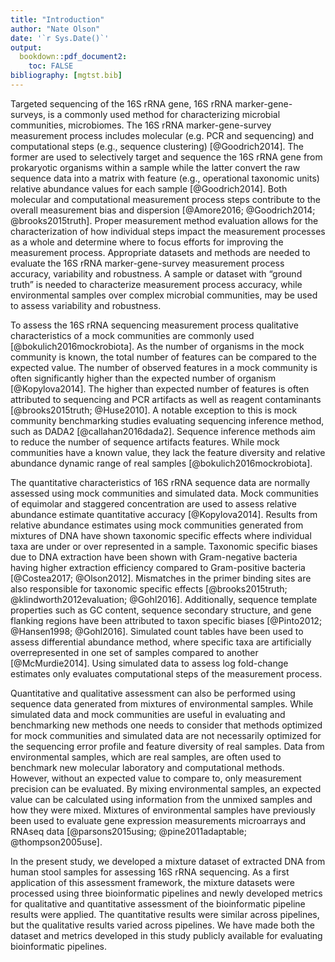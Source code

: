 ```yaml
---
title: "Introduction"
author: "Nate Olson"
date: '`r Sys.Date()`'
output:
  bookdown::pdf_document2:
    toc: FALSE
bibliography: [mgtst.bib]
---
```


Targeted sequencing of the 16S rRNA gene, 16S rRNA marker-gene-surveys, is a commonly used method for characterizing microbial communities, microbiomes.
The 16S rRNA marker-gene-survey measurement process includes molecular (e.g. PCR and sequencing) and computational steps (e.g., sequence clustering) [@Goodrich2014].
The former are used to selectively target and sequence the 16S rRNA gene from prokaryotic organisms within a sample while the latter convert the raw sequence data into a matrix with feature (e.g., operational taxonomic units) relative abundance values for each sample [@Goodrich2014].
Both molecular and computational measurement process steps contribute to the overall measurement bias and dispersion [@Amore2016; @Goodrich2014; @brooks2015truth].
Proper measurement method evaluation allows for the characterization of how individual steps impact the measurement processes as a whole and determine where to focus efforts for improving the measurement process. 
Appropriate datasets and methods are needed to evaluate the 16S rRNA marker-gene-survey measurement process accuracy, variability and robustness. 
A sample or dataset with "ground truth" is needed to characterize measurement process accuracy, while environmental samples over complex microbial communities, may be used to assess variability and robustness.
<!--Numerous studies have evaluated quantitative and qualitative characteristics of the 16S rRNA measurement process using mock communities, simulated data, and environmental samples.-->


To assess the 16S rRNA sequencing measurement process qualitative characteristics of a mock communities are commonly used [@bokulich2016mockrobiota].
As the number of organisms in the mock community is known, the total number of features can be compared to the expected value.
The number of observed features in a mock community is often significantly higher than the expected number of organism [@Kopylova2014].
The higher than expected number of features is often attributed to sequencing and PCR artifacts as well as reagent contaminants [@brooks2015truth; @Huse2010].
A notable exception to this is mock community benchmarking studies evaluating sequencing inference method, such as DADA2 [@callahan2016dada2].
Sequence inference methods aim to reduce the number of sequence artifacts features.
While mock communities have a known value, they lack the feature diversity and relative abundance dynamic range of real samples [@bokulich2016mockrobiota].


The quantitative characteristics of 16S rRNA sequence data are normally assessed using mock communities and simulated data.
Mock communities of equimolar and staggered concentration are used to assess relative abundance estimate quantitative accuracy [@Kopylova2014].
Results from relative abundance estimates using mock communities generated from mixtures of DNA have shown taxonomic specific effects where individual taxa are under or over represented in a sample.
Taxonomic specific biases due to DNA extraction have been shown with Gram-negative bacteria having higher extraction efficiency compared to Gram-positive bacteria [@Costea2017; @Olson2012].
Mismatches in the primer binding sites are also responsible for taxonomic specific effects [@brooks2015truth; @klindworth2012evaluation; @Gohl2016].
Additionally, sequence template properties such as GC content, sequence secondary structure, and gene flanking regions have been attributed to taxon specific biases [@Pinto2012; @Hansen1998; @Gohl2016].
Simulated count tables have been used to assess differential abundance method, where specific taxa are artificially overrepresented in one set of samples compared to another [@McMurdie2014].
Using simulated data to assess log fold-change estimates only evaluates computational steps of the measurement process.


Quantitative and qualitative assessment can also be performed using sequence data generated from mixtures of environmental samples.
While simulated data and mock communities are useful in evaluating and benchmarking new methods one needs to consider that methods optimized for mock communities and simulated data are not necessarily optimized for the sequencing error profile and feature diversity of real samples.
Data from environmental samples, which are real samples, are often used to benchmark new molecular laboratory and computational methods.
However, without an expected value to compare to, only measurement precision can be evaluated.
By mixing environmental samples, an expected value can be calculated using information from the unmixed samples and how they were mixed.
Mixtures of environmental samples have previously been used to evaluate gene expression measurements microarrays and RNAseq data [@parsons2015using; @pine2011adaptable; @thompson2005use].


In the present study, we developed a mixture dataset of extracted DNA from human stool samples for assessing 16S rRNA sequencing.
As a first application of this assessment framework, the mixture datasets were processed using three bioinformatic pipelines and newly developed metrics for qualitative and quantitative assessment of the bioinformatic pipeline results were applied.
The quantitative results were similar across pipelines, but the qualitative results varied across pipelines.
We have made both the dataset and metrics developed in this study publicly available for evaluating bioinformatic pipelines.


<!-- A key step in the measurement process is clustering, the grouping of sequences into biologically relevant units, or operational taxonomic units (OTUs).
There are a number of different clustering methods.
The two most commonly used clustering methods are _de-novo_ clustering and open-reference clustering.
_de-novo_ clustering algorithms group sequences based on a defined similarity threshold [@westcott2015novo].
Open-reference clustering matches sequences to a set of previously clustered reference sequences (_de-novo_) then perform _de-novo_ clustering on the sequences in the dataset that do not match to sequences in the reference dataset with the desired similarity threshold [@he2015stability].
A third methods for clustering, sequence inference, uses statistical models or algorithms to differentiate true biological sequences within a dataset from sequencing errors [@callahan2016dada2;@amir2017deblur;@eren2015minimum].

Further challenging the measurement process is the compositional nature of the 16S data, that is the proportion of an organism within a sample is being measured and not the absolute abundance [@tsilimigras2016compositional].
Sequencing data only provide information regarding the relative abundance of organisms within a samples to other organisms within the same sample.
# When comparing the relative abundance of an organism across samples you are comparing organismal abundance relative to the rest of the organisms within the sample.
As a result an organism can have the same absolute abundance in two samples but due to differences in either the microbial community composition or for targeted assays such as 16S metagenomics differences in the proportion of human DNA in the sample.  -->



<!-- As with mock communities, simulated sequencing data has an expected value that can be used for benchmarking.  -->
<!-- However, as the sequencing error profile is not completely understood, simulated data does not recapitulate sequencing data generated from an environmental sample.  -->
